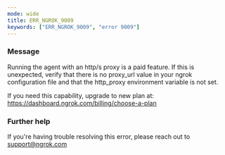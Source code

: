 ```yaml
---
mode: wide
title: ERR_NGROK_9009
keywords: ["ERR_NGROK_9009", "error 9009"]
---
```



### Message

Running the agent with an http/s proxy is a paid feature. If this is unexpected, verify that there is no proxy_url value in your ngrok configuration file and that the http_proxy environment variable is not set.

If you need this capability, upgrade to new plan at: https://dashboard.ngrok.com/billing/choose-a-plan

<ErrorDetails />

### Further help

If you're having trouble resolving this error, please reach out to [support@ngrok.com](mailto:support@ngrok.com?subject=Help%20with%20ERR_NGROK_9009)
